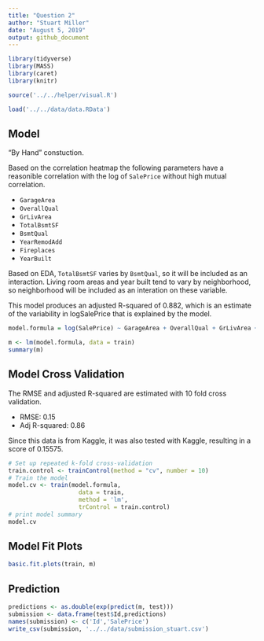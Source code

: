 ```yaml
---
title: "Question 2"
author: "Stuart Miller"
date: "August 5, 2019"
output: github_document
---
```


```r
library(tidyverse)
library(MASS)
library(caret)
library(knitr)

source('../../helper/visual.R')

load('../../data/data.RData')
```

## Model

"By Hand" constuction.

Based on the correlation heatmap the following parameters have a reasonible correlation with the log of `SalePrice` without high mutual correlation.

* `GarageArea` 
* `OverallQual` 
* `GrLivArea` 
* `TotalBsmtSF` 
* `BsmtQual` 
* `YearRemodAdd` 
* `Fireplaces` 
* `YearBuilt`

Based on EDA, `TotalBsmtSF` varies by `BsmtQual`, so it will be included as an interaction. Living room areas and year built tend to vary by neighborhood, so neighborhood will be included as an interation on these variable.

This model produces an adjusted R-squared of 0.882, which is an estimate of the variability in logSalePrice that is explained by the model.

```r
model.formula = log(SalePrice) ~ GarageArea + OverallQual + GrLivArea + TotalBsmtSF:BsmtQual + YearRemodAdd + Fireplaces + YearBuilt:Neighborhood

m <- lm(model.formula, data = train)
summary(m)
```

## Model Cross Validation

The RMSE and adjusted R-squared are estimated with 10 fold cross validation.

* RMSE: 0.15
* Adj R-squared: 0.86

Since this data is from Kaggle, it was also tested with Kaggle, resulting in a score of 0.15575.

```r
# Set up repeated k-fold cross-validation
train.control <- trainControl(method = "cv", number = 10)
# Train the model
model.cv <- train(model.formula, 
                    data = train,
                    method = 'lm',
                    trControl = train.control)
# print model summary
model.cv
```

## Model Fit Plots

```r
basic.fit.plots(train, m)
```




## Prediction

```r
predictions <- as.double(exp(predict(m, test)))
submission <- data.frame(test$Id,predictions)
names(submission) <- c('Id','SalePrice')
write_csv(submission, '../../data/submission_stuart.csv')
```

